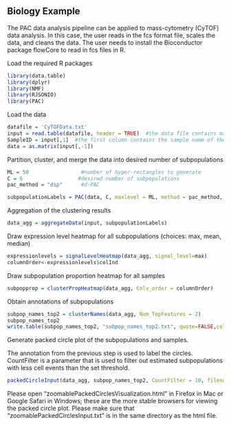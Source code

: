 Biology Example
---------------------------

The PAC data analysis pipeline can be applied to mass-cytometry (CyTOF) data analysis. In this case, the user reads in the fcs format file, scales the data, and cleans the data. The user needs to install the Bioconductor package flowCore to read in fcs files in R.

Load the required R packages

```r
library(data.table)
library(dplyr)
library(NMF)
library(RJSONIO)
library(PAC)
```

Load the data

```r
datafile = 'CyTOFData.txt'
input = read.table(datafile, header = TRUE)  #the data file contains marker names
SampleID = input[,1]  #the first column contains the sample name of the cell events
data = as.matrix(input[,-1])
```

Partition, cluster, and merge the data into desired number of subpopulations

```r
ML = 50                 #number of hyper-rectangles to generate
C = 6                  #desired number of subpopulations
pac_method = "dsp"      #d-PAC

subpopulationLabels = PAC(data, C, maxlevel = ML, method = pac_method, max.iter = 50)
```

Aggregation of the clustering results

```r
data_agg = aggregateData(input, subpopulationLabels)
```

Draw expression level heatmap for all subpopulations (choices: max, mean, median)

```r
expressionlevels = signalLevelHeatmap(data_agg, signal_level=max)
columnOrder<-expressionlevels$colInd
```

Draw subpopulation proportion heatmap for all samples

```r
subpopprop = clusterPropHeatmap(data_agg, Colv_order = columnOrder)
```

Obtain annotations of subpopulations

```r
subpop_names_top2 = clusterNames(data_agg, Num_TopFeatures = 2)
subpop_names_top2
write.table(subpop_names_top2, "subpop_names_top2.txt", quote=FALSE,col.names=FALSE)
```

Generate packed circle plot of the subpopulations and samples.

The annotation from the previous step is used to label the circles. CountFilter is a parameter that is used to filter out estimated subpopulations with less cell events than the set threshold.

```r
packedCircleInput(data_agg, subpop_names_top2, CountFilter = 10, filename="zoomablePackedCirclesInput.txt")
```

Please open "zoomablePackedCirclesVisualization.html" in Firefox in Mac or Google Safari in Windows; these are the more stable browsers for viewing the packed circle plot. Please make sure that "zoomablePackedCirclesInput.txt" is in the same directory as the html file.







